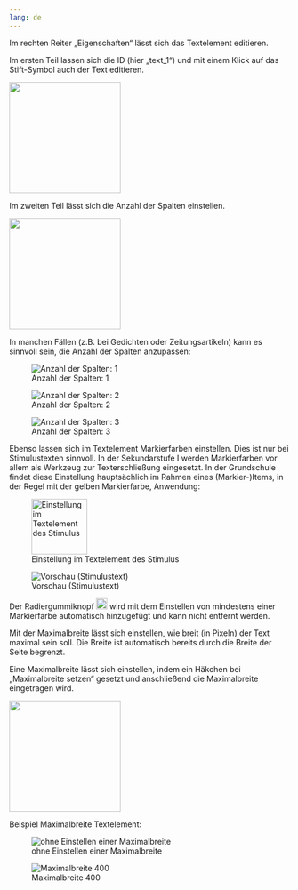 ```yaml
---
lang: de
---
```


Im rechten Reiter „Eigenschaften“ lässt sich das Textelement editieren. 

Im ersten Teil lassen sich die ID (hier „text_1“) und mit einem Klick auf das Stift-Symbol auch der Text editieren. 

![](../Glossar/Markieren_Editieren_eins.png){width=200}

Im zweiten Teil lässt sich die Anzahl der Spalten einstellen.

![](../Glossar/Markieren_Editieren_zwei.png){width=200}

In manchen Fällen (z.B. bei Gedichten oder Zeitungsartikeln) kann es sinnvoll sein, die Anzahl der Spalten anzupassen: 

::: {layout-ncol=3}

![Anzahl der Spalten: 1](../Glossar/Markieren_Spalten_eins.png)

![Anzahl der Spalten: 2](../Glossar/Markieren_Spalten_zwei.png)

![Anzahl der Spalten: 3](../Glossar/Markieren_Spalten_drei.png)

:::

Ebenso lassen sich im Textelement Markierfarben einstellen. Dies ist nur bei Stimulustexten sinnvoll. In der Sekundarstufe I werden Markierfarben vor allem als Werkzeug zur Texterschließung eingesetzt. In der Grundschule findet diese Einstellung hauptsächlich im Rahmen eines (Markier-)Items, in der Regel mit der gelben Markierfarbe, Anwendung:

::: {layout-ncol=2}

![Einstellung im Textelement des Stimulus](../Glossar/Markieren_erlauben.png){width=100}

![Vorschau (Stimulustext)](../Glossar/Markieren_Vorschau_ST.png)

:::

Der Radiergummiknopf ![](../Glossar/Markieren_Radiergummiknopf.png){width=20} wird mit dem Einstellen von mindestens einer Markierfarbe automatisch hinzugefügt und kann nicht entfernt werden. 

Mit der Maximalbreite lässt sich einstellen, wie breit (in Pixeln) der Text maximal sein soll. Die Breite ist automatisch bereits durch die Breite der Seite begrenzt. 

Eine Maximalbreite lässt sich einstellen, indem ein Häkchen bei „Maximalbreite setzen“ gesetzt und anschließend die Maximalbreite eingetragen wird.

![](../Glossar/Markieren_Maximalbreite.png){width=200}

Beispiel Maximalbreite Textelement:

::: {layout-ncol=2}

![ohne Einstellen einer Maximalbreite](../Glossar/Markieren_Maximalbreite_eins.png)

![Maximalbreite 400](../Glossar/Markieren_Maximalbreite_zwei.png)

:::